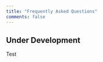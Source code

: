 ```yaml
---
title: "Frequently Asked Questions"
comments: false
---
```


::: {.callout-warning}
## Under Development 
:::


Test